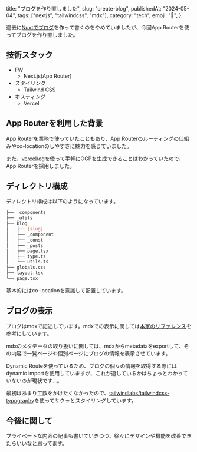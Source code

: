   title: "ブログを作り直しました",
  slug: "create-blog",
  publishedAt: "2024-05-04",
  tags: ["nextjs", "tailwindcss", "mdx"],
  category: "tech",
  emoji: "🚀",
};

過去に[Nuxtでブログ](https://github.com/kp047i/kappy-tech-blog)を作って書くのをやめていましたが、今回App Routerを使ってブログを作り直しました。

## 技術スタック

- FW
  - Next.js(App Router)
- スタイリング
  - Tailwind CSS
- ホスティング
  - Vercel

## App Routerを利用した背景

App Routerを業務で使っていたこともあり、App Routerのルーティングの仕組みやco-locationのしやすさに魅力を感じていました。

また、[vercel/og](https://vercel.com/docs/functions/og-image-generation)を使って手軽にOGPを生成できることはわかっていたので、App Routerを採用しました。

## ディレクトリ構成

ディレクトリ構成は以下のようになっています。

``` bash
├── _components
├── _utils
├── blog
│   ├── [slug]
│   ├── _component
│   ├── _const
│   ├── _posts
│   ├── page.tsx
│   ├── type.ts
│   └── utils.ts
├── globals.css
├── layout.tsx
└── page.tsx
```

基本的にはco-locationを意識して配置しています。

## ブログの表示

ブログはmdxで記述しています。mdxでの表示に関しては[本家のリファレンス](https://nextjs.org/docs/app/building-your-application/configuring/mdx)を参考にしています。

mdxのメタデータの取り扱いに関しては、mdxからmetadataをexportして、その内容で一覧ページや個別ページにブログの情報を表示させています。

Dynamic Routeを使っているため、ブログの個々の情報を取得する際にはdynamic importを使用していますが、これが適しているかはちょっとわかっていないのが現状です...。

最初はあまり工数をかけたくなかったので、[tailwindlabs/tailwindcss-typography](https://github.com/tailwindlabs/tailwindcss-typography)を使ってサクッとスタイリングしています。

## 今後に関して

プライベートな内容の記事も書いていきつつ、徐々にデザインや機能を改善できたらいいなと思ってます。